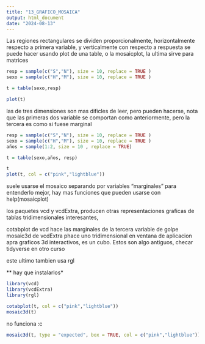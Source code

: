 ```yaml
---
title: "13_GRAFICO_MOSAICA"
output: html_document
date: "2024-08-13"
---
```

Las regiones rectangulares se dividen proporcionalmente,  horizontalmente respecto a primera variable, y verticalmente con respecto a respuesta
se puede hacer usando plot de una table, o la mosaicplot, la ultima sirve para matrices

```r
resp = sample(c("S","N"), size = 10, replace = TRUE )
sexo = sample(c("H","M"), size = 10, replace = TRUE )

t = table(sexo,resp)

plot(t)


```


las de tres dimensiones son mas dificles de leer, pero pueden hacerse, nota que las primeras dos variable se comportan como anteriormente, pero la tercera es como si fuese marginal



```r
resp = sample(c("S","N"), size = 10, replace = TRUE )
sexo = sample(c("H","M"), size = 10, replace = TRUE )
años = sample(1:2, size = 10 , replace = TRUE)

t = table(sexo,años, resp)

t
plot(t, col = c("pink","lightblue"))


```

suele usarse el mosaico separando por variables "marginales" para entenderlo mejor, hay mas funciones que pueden usarse con
help(mosaicplot)

los paquetes vcd y vcdExtra, producen otras representaciones graficas de tablas tridimensionales interesantes,

cotabplot de vcd hace las marginales de la tercera variable de golpe
mosaic3d de vcdExtra phace uno tridimensional en ventana de aplicacion apra graficos 3d interactivos, es un cubo. Estos son algo antiguos, checar tidyverse en otro curso

este ultimo tambien usa rgl

** hay que instalarlos* 


```r
library(vcd)
library(vcdExtra)
library(rgl)

cotabplot(t, col = c("pink","lightblue"))
mosaic3d(t)


```

no funciona :c


```r
mosaic3d(t, type = "expected", box = TRUE, col = c("pink","lightblue"))

```




